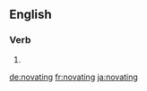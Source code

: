 ==English==

===Verb===
{{head|en|present participle}}

# {{present participle of|novate|lang=en}}

[[de:novating]]
[[fr:novating]]
[[ja:novating]]